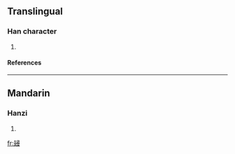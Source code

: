 ==Translingual==
===Han character===
{{Han char|rn=65|rad=支|as=12|sn=16|four=4740<sub>4</sub>|canj=十水尸一戈 (JESMI)}}
# {{defn|Han|sort=支12}}
====References====
{{Han ref|kx=0467.250|dkj=13099|dj=0815.270|hdz=21330.190|uh=6533|ud=25907|bh=E9AF|bd=59823}}

----
==Mandarin==
===Hanzi===
{{cmn-hanzi|pin=[[pō]] ([[po1]]), [[xín]] ([[xin2]])|wg=p'o<sup>1</sup>, hsin<sup>2</sup>}}
# {{defn|Mandarin}}

[[fr:攳]]